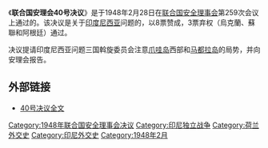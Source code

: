 {{Infobox UN resolution
|number = 40
|organ = SC
|year = 1948年
|date = 2月28日
|meeting = 259
|code =S/RES/40
|document = http://www.un.org/zh/documents/view_doc.asp?symbol=S/RES/40(1948)
|for = 8
|abstention = 3
|against = 0
|subject = 印度尼西亚问题
|result = 通过
|image = 
|caption = 
}}
《'''联合国安理会40号决议'''》是于1948年2月28日在[[联合国安全理事会|联合国安全理事会]]第259次会议上通过的。该决议是关于[[印度尼西亚|印度尼西亚]]问题的，以8票赞成，3票弃权（烏克蘭、蘇聯和阿根廷）通过。

决议提请印度尼西亚问题三国斡旋委员会注意[[爪哇岛|爪哇岛]]西部和[[马都拉岛|马都拉岛]]的局势，并向安理会报告。

==外部链接==
*[http://daccessdds.un.org/doc/RESOLUTION/GEN/NR0/047/94/IMG/NR004794.pdf?OpenElement 40号决议全文]{{dead link|date=2018年4月 |bot=InternetArchiveBot |fix-attempted=yes }}
{{UN-stub}}
{{UNSCR 1948}}
[[Category:1948年联合国安全理事会决议|Category:1948年联合国安全理事会决议]]
[[Category:印尼独立战争|Category:印尼独立战争]]
[[Category:荷兰外交史|Category:荷兰外交史]]
[[Category:印尼外交史|Category:印尼外交史]]
[[Category:1948年2月|Category:1948年2月]]